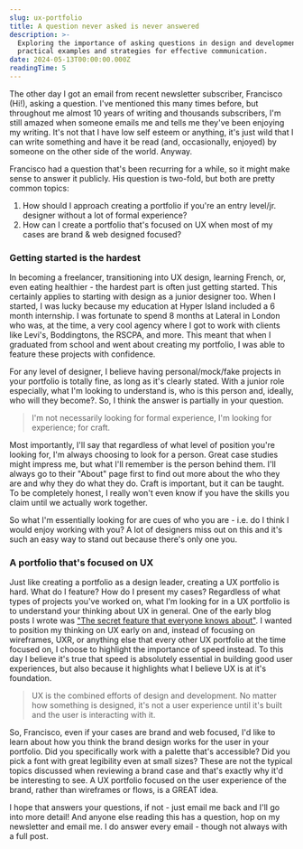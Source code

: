 ```yaml
---
slug: ux-portfolio
title: A question never asked is never answered
description: >-
  Exploring the importance of asking questions in design and development, with
  practical examples and strategies for effective communication.
date: 2024-05-13T00:00:00.000Z
readingTime: 5
---
```


The other day I got an email from recent newsletter subscriber, Francisco (Hi!), asking a question. I've mentioned this many times before, but throughout me almost 10 years of writing and thousands subscribers, I'm still amazed when someone emails me and tells me they've been enjoying my writing. It's not that I have low self esteem or anything, it's just wild that I can write something and have it be read (and, occasionally, enjoyed) by someone on the other side of the world. Anyway. 


Francisco had a question that's been recurring for a while, so it might make sense to answer it publicly. His question is two-fold, but both are pretty common topics:

1. How should I approach creating a portfolio if you're an entry level/jr. designer without a lot of formal experience? 
2. How can I create a portfolio that's focused on UX when most of my cases are brand & web designed focused?

### Getting started is the hardest

In becoming a freelancer, transitioning into UX design, learning French, or, even eating healthier - the hardest part is often just getting started. This certainly applies to starting with design as a junior designer too. When I started, I was lucky because my education at Hyper Island included a 6 month internship. I was fortunate to spend 8 months at Lateral in London who was, at the time, a very cool agency where I got to work with clients like Levi's, Boddingtons, the RSCPA, and more. This meant that when I graduated from school and went about creating my portfolio, I was able to feature these projects with confidence. 

For any level of designer, I believe having personal/mock/fake projects in your portfolio is totally fine, as long as it's clearly stated. With a junior role especially, what I'm looking to understand is, who is this person and, ideally, who will they become?. So, I think the answer is partially in your question. 

>I'm not necessarily looking for formal experience, I'm looking for experience; for craft.

Most importantly, I'll say that regardless of what level of position you're looking for, I'm always choosing to look for a person. Great case studies might impress me, but what I'll remember is the person behind them. I'll always go to their "About" page first to find out more about the who they are and why they do what they do. Craft is important, but it can be taught. To be completely honest, I really won't even know if you have the skills you claim until we actually work together.

So what I'm essentially looking for are cues of who you are - i.e. do I think I would enjoy working with you? A lot of designers miss out on this and it's such an easy way to stand out because there's only one you. 

### A portfolio that's focused on UX

Just like creating a portfolio as a design leader, creating a UX portfolio is hard. What do I feature? How do I present my cases? Regardless of what types of projects you've worked on, what I'm looking for in a UX portfolio is to understand your thinking about UX in general. One of the early blog posts I wrote was <a href="https://www.antonsten.com/writing/secret-feature">"The secret feature that everyone knows about"</a>. I wanted to position my thinking on UX early on and, instead of focusing on wireframes, UXR, or anything else that every other UX portfolio at the time focused on, I choose to highlight the importance of speed instead. To this day I believe it's true that speed is absolutely essential in building good user experiences, but also because it highlights what I believe UX is at it's foundation. 

>UX is the combined efforts of design and development. No matter how something is designed, it's not a user experience until it's built and the user is interacting with it.

So, Francisco, even if your cases are brand and web focused, I'd like to learn about how you think the brand design works for the user in your portfolio. Did you specifically work with a palette that's accessible? Did you pick a font with great legibility even at small sizes? These are not the typical topics discussed when reviewing a brand case and that's exactly why it'd be interesting to see. A UX portfolio focused on the user experience of the brand, rather than wireframes or flows, is a GREAT idea.

I hope that answers your questions, if not - just email me back and I'll go into more detail! And anyone else reading this has a question, hop on my newsletter and email me. I do answer every email - though not always with a full post.
